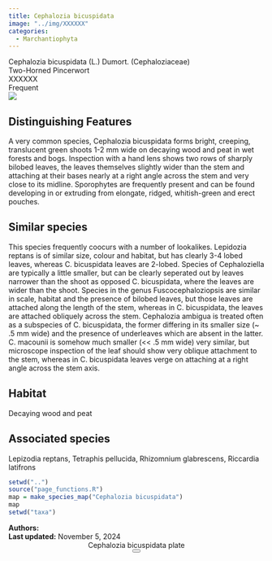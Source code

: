 ```yaml
---
title: Cephalozia bicuspidata
image: "../img/XXXXXX"
categories:
  - Marchantiophyta
---
```


<div class="info-panel">
 <div class="info-top">
  <div class="taxon-scientific"><span class="taxon-name">Cephalozia bicuspidata</span> <span class="taxon-authority">(L.) Dumort.</span> <span class="taxon-family">(Cephaloziaceae)</span></div>
  <div class="taxon-common">Two-Horned Pincerwort</div>
 </div>
 <div class="info-bottom">
  <div class="taxon-qnd">XXXXXX</div>
  <div class="taxon-abundance">Frequent</div>
 </div>
</div>
<div class="imerss-content-frame">
 <div class="imerss-image-header">
  <div class="imerss-image-holder imerss-column-left" data-toggle="tooltip" style="background-image: url(../img/XXXXXX)" title="XXXXXX">
  </div>

  <div class="imerss-image-holder imerss-column-right" data-toggle="tooltip" style="background-image: url(../img/XXXXXX)" title="XXXXXX">
  </div>
 
 </div>
 <div class="imerss-content-lower">
  <div class="imerss-column-left">
  <div class="tab-microscope" data-micromodal-trigger="modal-plate">
  <img src="../img/bryo guide microscope.png"/>
  </div>

<h2>Distinguishing Features</h2>

A very common species, Cephalozia bicuspidata forms bright, creeping, translucent green shoots 1-2 mm wide on decaying wood and peat in wet forests and bogs. Inspection with a hand lens shows two rows of sharply bilobed leaves, the leaves themselves slightly wider than the stem and attaching at their bases nearly at a right angle across the stem and very close to its midline. Sporophytes are frequently present and can be found developing in or extruding from elongate, ridged, whitish-green and erect pouches.  

<h2>Similar species</h2>

This species frequently coocurs with a number of lookalikes. Lepidozia reptans is of similar size, colour and habitat, but has clearly 3-4 lobed leaves, whereas C. bicuspidata leaves are 2-lobed. Species of Cephaloziella are typically a little smaller, but can be clearly seperated out by leaves narrower than the shoot as opposed C. bicuspidata, where the leaves are wider than the shoot. Species in the genus Fuscocephaloziopsis are similar in scale, habitat and the presence of bilobed leaves, but those leaves are attached along the length of the stem, whereas in C. bicuspidata, the leaves are attached obliquely across the stem. Cephalozia ambigua is treated often as a subspecies of C. bicuspidata, the former differing in its smaller size (~ .5 mm wide) and the presence of underleaves which are absent in the latter. C. macounii is somehow much smaller (&lt;&lt; .5 mm wide) very similar, but microscope inspection of the leaf should show very oblique attachment to the stem, whereas in C.  bicuspidata leaves verge on attaching at a right angle across the stem axis.  

<h2>Habitat</h2>

Decaying wood and peat

<h2>Associated species</h2>

Lepizodia reptans, Tetraphis pellucida, Rhizomnium glabrescens, Riccardia latifrons
</div>

<div class="imerss-column-right">

<div class="imerss-image-holder imerss-column-right" data-toggle="tooltip" style="background-image: url(../img/XXXXX)" title="XXXXX">
</div>

<div class="imerss-map-holder">
```r
setwd("..")
source("page_functions.R")
map = make_species_map("Cephalozia bicuspidata")
map
setwd("taxa")
```
</div>

</div>

</div>
</div>

<div class="taxon-footer">
 <div class="taxon-authors"><b>Authors:</b> <span></span></div>
 <div class="taxon-update"><b>Last updated:</b> <span>November 5, 2024</span></div>
</div>

<div class="modal micromodal-slide" id="modal-plate" aria-hidden="true">
 <div class="modal__overlay" tabindex="-1" data-micromodal-close>
  <div class="modal__container" role="dialog" aria-modal="true" aria-labelledby="modal-plate-title" >
   <header class="modal__header">
   <div class="modal__title" id="modal-plate-title">
  Cephalozia bicuspidata plate
   </div>
   <button class="modal__close" aria-label="Close" data-micromodal-close></button>
   </header>
  <div class="modal__content" id="modal-plate-content">
   <div class="imerss-image-holder" data-toggle="tooltip" style="background-image: url(../img/XXXXX)" title="XXXXX">
  </div>
  </div>
  </div>
 </div>
</div>

<script src="../js/micromodal.min.js"></script>
<link href="../css/style-taxon.css" rel="stylesheet">
<link href="../css/micromodal.css" rel="stylesheet">

<script>
MicroModal.init();
</script>

